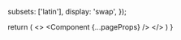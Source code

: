 


  subsets: ['latin'],
  display: 'swap',
});

  return (
    <>
      <style jsx global>{`
        html {
          font-family: ${inter.style.fontFamily};
        }
      `}</style>
      <ScrollManager>
        <LanguageProvider>
          <Component {...pageProps} />
        </LanguageProvider>
      </ScrollManager>
    </>
  )
}
